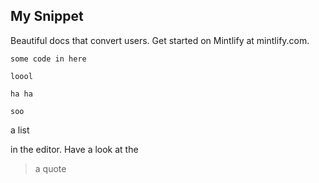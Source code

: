 ## My Snippet

<Info>Beautiful docs that convert users. Get started on Mintlify at mintlify.com.</Info>

```
some code in here

loool

ha ha

soo
```

a list

in the editor. Have a look at the 

> a quote
